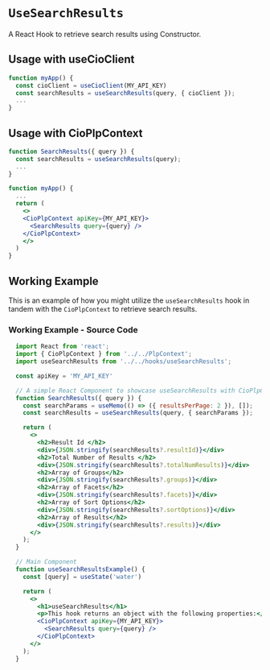 
<Meta of={meta} />

# `UseSearchResults`
A React Hook to retrieve search results using Constructor.

## Usage with useCioClient
```jsx
function myApp() {
  const cioClient = useCioClient(MY_API_KEY)
  const searchResults = useSearchResults(query, { cioClient });
  ...
}
```

## Usage with CioPlpContext
```jsx
function SearchResults({ query }) {
  const searchResults = useSearchResults(query);
  ...
}

function myApp() {
  ...
  return (
    <>
    <CioPlpContext apiKey={MY_API_KEY}>
      <SearchResults query={query} />
    </CioPlpContext>
    </>
  )
}
```


## Working Example
This is an example of how you might utilize the `useSearchResults` hook in tandem with the `CioPlpContext` to retrieve search results.

<Canvas withSource="none">
  <Story of={Primary} />
</Canvas>

<Controls of={Primary} />

### Working Example - Source Code 
```jsx
  import React from 'react';
  import { CioPlpContext } from '../../PlpContext';
  import useSearchResults from '../../hooks/useSearchResults';

  const apiKey = 'MY_API_KEY'

  // A simple React Component to showcase useSearchResults with CioPlpContext
  function SearchResults({ query }) {
    const searchParams = useMemo(() => ({ resultsPerPage: 2 }), []);
    const searchResults = useSearchResults(query, { searchParams });

    return (
      <>
        <h2>Result Id </h2>
        <div>{JSON.stringify(searchResults?.resultId)}</div>
        <h2>Total Number of Results </h2>
        <div>{JSON.stringify(searchResults?.totalNumResults)}</div>
        <h2>Array of Groups</h2>
        <div>{JSON.stringify(searchResults?.groups)}</div>
        <h2>Array of Facets</h2>
        <div>{JSON.stringify(searchResults?.facets)}</div>
        <h2>Array of Sort Options</h2>
        <div>{JSON.stringify(searchResults?.sortOptions)}</div>
        <h2>Array of Results</h2>
        <div>{JSON.stringify(searchResults?.results)}</div>
      </>
    );
  }

  // Main Component
  function useSearchResultsExample() {
    const [query] = useState('water')

    return (
      <>
        <h1>useSearchResults</h1>
        <p>This hook returns an object with the following properties:</p>
        <CioPlpContext apiKey={MY_API_KEY}>
          <SearchResults query={query} />
        </CioPlpContext>
      </>
    );
  }
```